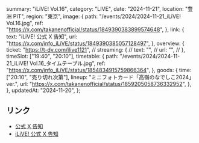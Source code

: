   summary: "iLiVE! Vol.16",
  category: "LIVE",
  date: "2024-11-21",
  location: "豊洲 PIT",
  region: "東京",
  image: {
    path: "/events/2024/2024-11-21_iLiVE! Vol.16.jpg",
    ref: "https://x.com/takanenofficial/status/1849390383899574648",
  },
  link: {
    text: "iLiVE! 公式 X 告知",
    url: "https://x.com/info_iLiVE/status/1849390385057128497",
  },
  overview: {
    ticket: "https://t-dv.com/ilive1121",
    // streaming: {
    //   text: "",
    //   url: "",
    // },
    timeSlot: ["19:40", "20:10"],
    timetable: {
      path: "/events/2024/2024-11-21_iLiVE! Vol.16_タイムテーブル.jpg",
      ref: "https://x.com/info_iLiVE/status/1854834915759866364",
    },
    goods: {
      time: ["20:10", "売り切れ次第"],
      lineup: "ミニフォトカード「高嶺のなでしこ2024」ver.",
      url: "https://x.com/takanenofficial/status/1859205058736332952",
    },
  },
  updatedAt: "2024-11-20",
};

## リンク

- [公式 X 告知](https://x.com/takanenofficial/status/1849390383899574648)
- [iLiVE! 公式 X 告知](https://x.com/info_iLiVE/status/1849390385057128497)
